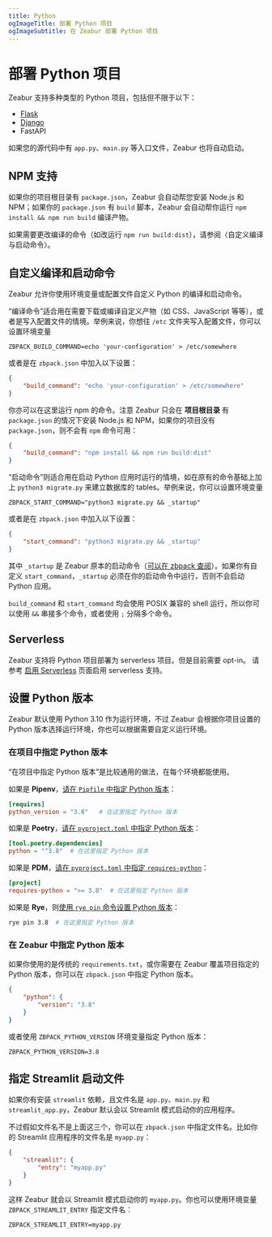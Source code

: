 ```yaml
---
title: Python
ogImageTitle: 部署 Python 项目
ogImageSubtitle: 在 Zeabur 部署 Python 项目
---
```


# 部署 Python 项目

Zeabur 支持多种类型的 Python 项目，包括但不限于以下：

- [Flask](./python/flask)
- [Django](./python/django)
- FastAPI

如果您的源代码中有 `app.py`、`main.py` 等入口文件，Zeabur 也将自动启动。

## NPM 支持

如果你的项目根目录有 `package.json`，Zeabur 会自动帮您安装 Node.js 和 NPM；如果你的 `package.json` 有 `build` 脚本，Zeabur 会自动帮你运行 `npm install && npm run build` 编译产物。

如果需要更改编译的命令（如改运行 `npm run build:dist`），请参阅〈自定义编译与启动命令〉。

## 自定义编译和启动命令

Zeabur 允许你使用环境变量或配置文件自定义 Python 的编译和启动命令。

“编译命令”适合用在需要下载或编译自定义产物（如 CSS、JavaScript 等等），或者是写入配置文件的情境。举例来说，你想往 `/etc` 文件夹写入配置文件，你可以设置环境变量

```env
ZBPACK_BUILD_COMMAND=echo 'your-configuration' > /etc/somewhere
```

或者是在 `zbpack.json` 中加入以下设置：

```json
{
    "build_command": "echo 'your-configuration' > /etc/somewhere"
}
```

你亦可以在这里运行 npm 的命令。注意 Zeabur 只会在 **项目根目录** 有 `package.json` 的情况下安装 Node.js 和 NPM，如果你的项目没有 `package.json`，则不会有 `npm` 命令可用：

```json
{
    "build_command": "npm install && npm run build:dist"
}
```

“启动命令”则适合用在启动 Python 应用时运行的情境，如在原有的命令基础上加上 `python3 migrate.py` 来建立数据库的 tables。举例来说，你可以设置环境变量

```env
ZBPACK_START_COMMAND="python3 migrate.py && _startup"
```

或者是在 `zbpack.json` 中加入以下设置：

```json
{
    "start_command": "python3 migrate.py && _startup"
}
```

其中 `_startup` 是 Zeabur 原本的启动命令（[可以在 zbpack 查阅](https://github.com/zeabur/zbpack/tree/main/internal/python)）。如果你有自定义 `start_command`，`_startup` 必须在你的启动命令中运行，否则不会启动 Python 应用。

`build_command` 和 `start_command` 均会使用 POSIX 兼容的 shell 运行，所以你可以使用 `&&` 串接多个命令，或者使用 `;` 分隔多个命令。

## Serverless

Zeabur 支持将 Python 项目部署为 serverless 项目。但是目前需要 opt-in。
请参考 [启用 Serverless](/deploy/serverless) 页面启用 serverless 支持。

## 设置 Python 版本

Zeabur 默认使用 Python 3.10 作为运行环境，不过 Zeabur 会根据你项目设置的 Python 版本选择运行环境，你也可以根据需要自定义运行环境。

### 在项目中指定 Python 版本

“在项目中指定 Python 版本”是比较通用的做法，在每个环境都能使用。

如果是 **Pipenv**，[请在 `Pipfile` 中指定 Python 版本](https://pipenv.pypa.io/zh-cn/stable/basics.html#specifying-versions-of-python)：

```toml
[requires]
python_version = "3.8"   # 在这里指定 Python 版本
```

如果是 **Poetry**，[请在 `pyproject.toml` 中指定 Python 版本](https://python-poetry.org/docs/basic-usage#setting-a-python-version)：

```toml
[tool.poetry.dependencies]
python = "^3.8"  # 在这里指定 Python 版本
```

如果是 **PDM**，[请在 `pyproject.toml` 中指定 `requires-python`](https://packaging.python.org/en/latest/guides/writing-pyproject-toml/#python-requires)：

```toml
[project]
requires-python = ">= 3.8"  # 在这里指定 Python 版本
```

如果是 **Rye**，则[使用 `rye pin` 命令设置 Python 版本](https://rye.astral.sh/guide/commands/pin/)：

```bash
rye pin 3.8  # 在这里指定 Python 版本
```

### 在 Zeabur 中指定 Python 版本

如果你使用的是传统的 `requirements.txt`，或你需要在 Zeabur 覆盖项目指定的 Python 版本，你可以在 `zbpack.json` 中指定 Python 版本。

```json
{
    "python": {
        "version": "3.8"
    }
}
```

或者使用 `ZBPACK_PYTHON_VERSION` 环境变量指定 Python 版本：

```env
ZBPACK_PYTHON_VERSION=3.8
```

## 指定 Streamlit 启动文件

如果你有安装 `streamlit` 依赖，且文件名是 `app.py`、`main.py` 和 `streamlit_app.py`，Zeabur 默认会以 Streamlit 模式启动你的应用程序。

不过假如文件名不是上面这三个，你可以在 `zbpack.json` 中指定文件名。比如你的 Streamlit 应用程序的文件名是 `myapp.py`：

```json
{
    "streamlit": {
        "entry": "myapp.py"
    }
}
```

这样 Zeabur 就会以 Streamlit 模式启动你的 `myapp.py`。你也可以使用环境变量 `ZBPACK_STREAMLIT_ENTRY` 指定文件名：

```env
ZBPACK_STREAMLIT_ENTRY=myapp.py
```
